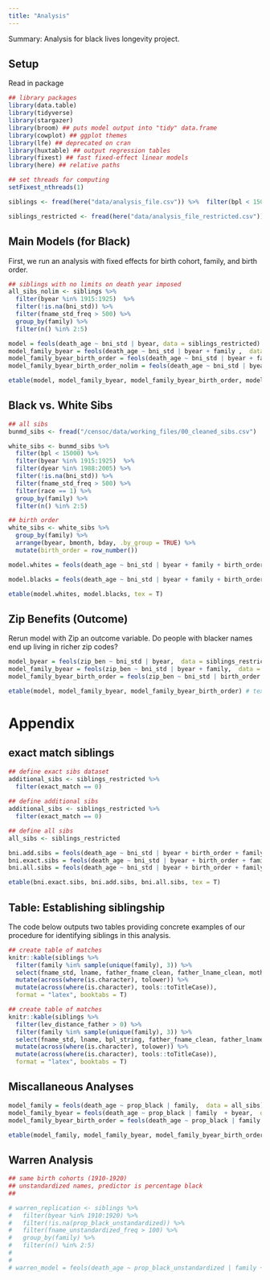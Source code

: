 ```yaml
---
title: "Analysis"
---
```


Summary: Analysis for black lives longevity project. 

## Setup 

Read in package 
```r
## library packages
library(data.table)
library(tidyverse)
library(stargazer)
library(broom) ## puts model output into "tidy" data.frame
library(cowplot) ## ggplot themes 
library(lfe) ## deprecated on cran
library(huxtable) ## output regression tables 
library(fixest) ## fast fixed-effect linear models
library(here) ## relative paths 

## set threads for computing 
setFixest_nthreads(1)

siblings <- fread(here("data/analysis_file.csv")) %>%  filter(bpl < 15000)

siblings_restricted <- fread(here("data/analysis_file_restricted.csv")) %>%  filter(bpl < 15000)
```


## Main Models (for Black)

First, we run an analysis with fixed effects for birth cohort, family, and birth order. 

```r
## siblings with no limits on death year imposed 
all_sibs_nolim <- siblings %>% 
  filter(byear %in% 1915:1925)  %>% 
  filter(!is.na(bni_std)) %>% 
  filter(fname_std_freq > 500) %>% 
  group_by(family) %>% 
  filter(n() %in% 2:5) 

model = feols(death_age ~ bni_std | byear, data = siblings_restricted) 
model_family_byear = feols(death_age ~ bni_std | byear + family ,  data = siblings_restricted)
model_family_byear_birth_order = feols(death_age ~ bni_std | byear + family + birth_order ,  data = siblings_restricted)
model_family_byear_birth_order_nolim = feols(death_age ~ bni_std | byear + family + birth_order,  data = all_sibs_nolim)

etable(model, model_family_byear, model_family_byear_birth_order, model_family_byear_birth_order_nolim, tex = T) # option to save: , file = here("tables/table1_main_models.tex")
```


## Black vs. White Sibs

```r
## all sibs 
bunmd_sibs <- fread("/censoc/data/working_files/00_cleaned_sibs.csv")

white_sibs <- bunmd_sibs %>% 
  filter(bpl < 15000) %>% 
  filter(byear %in% 1915:1925)  %>% 
  filter(dyear %in% 1988:2005) %>% 
  filter(!is.na(bni_std)) %>% 
  filter(fname_std_freq > 500) %>% 
  filter(race == 1) %>% 
  group_by(family) %>% 
  filter(n() %in% 2:5)

## birth order 
white_sibs <- white_sibs %>% 
  group_by(family) %>%
  arrange(byear, bmonth, bday, .by_group = TRUE) %>%
  mutate(birth_order = row_number())

model.whites = feols(death_age ~ bni_std | byear + family + birth_order,  data = white_sibs, nthreads = 1)

model.blacks = feols(death_age ~ bni_std | byear + family + birth_order, data = all_sibs, nthreads = 1)

etable(model.whites, model.blacks, tex = T)
```

## Zip Benefits (Outcome)

Rerun model with Zip an outcome variable. Do people with blacker names end up living in richer zip codes?

```r
model_byear = feols(zip_ben ~ bni_std | byear,  data = siblings_restricted)
model_family_byear = feols(zip_ben ~ bni_std | byear + family,  data = siblings_restricted)
model_family_byear_birth_order = feols(zip_ben ~ bni_std | birth_order + family + byear,  data = siblings_restricted)

etable(model, model_family_byear, model_family_byear_birth_order) # tex = T, file = here("tables/table3_main_models.tex")
```


# Appendix 

## exact match siblings 
```r
## define exact sibs dataset 
additional_sibs <- siblings_restricted %>% 
  filter(exact_match == 0) 
 
## define additional sibs 
additional_sibs <- siblings_restricted %>% 
  filter(exact_match == 0) 

## define all sibs 
all_sibs <- siblings_restricted

bni.add.sibs = feols(death_age ~ bni_std | byear + birth_order + family ,  data = additional_sibs)
bni.exact.sibs = feols(death_age ~ bni_std | byear + birth_order + family ,  data = exact_sibs)
bni.all.sibs = feols(death_age ~ bni_std | byear + birth_order + family ,  data = all_sibs)

etable(bni.exact.sibs, bni.add.sibs, bni.all.sibs, tex = T)
```


## Table: Establishing siblingship  

The code below outputs two tables providing concrete examples of our procedure for identifying siblings in this analysis. 

```r
## create table of matches 
knitr::kable(siblings %>% 
  filter(family %in% sample(unique(family), 3)) %>% 
  select(fname_std, lname, father_fname_clean, father_lname_clean, mother_fname_clean, mother_lname_clean, bpl_string) %>%
  mutate(across(where(is.character), tolower)) %>% 
  mutate(across(where(is.character), tools::toTitleCase)),
  format = "latex", booktabs = T)  

## create table of matches 
knitr::kable(siblings %>% 
  filter(lev_distance_father > 0) %>% 
  filter(family %in% sample(unique(family), 3)) %>% 
  select(fname_std, lname, bpl_string, father_fname_clean, father_lname_clean, mother_fname_clean, mother_lname_clean, lev_distance_father) %>% 
  mutate(across(where(is.character), tolower)) %>% 
  mutate(across(where(is.character), tools::toTitleCase)),
  format = "latex", booktabs = T)  
```

## Miscallaneous Analyses   


```r
model_family = feols(death_age ~ prop_black | family,  data = all_sibs)
model_family_byear = feols(death_age ~ prop_black | family  + byear,  data = all_sibs)
model_family_byear_birth_order = feols(death_age ~ prop_black | family + birth_order + byear,  data = all_sibs)

etable(model_family, model_family_byear, model_family_byear_birth_order, tex = T)
```


## Warren Analysis

```r
## same birth cohorts (1910-1920) 
## unstandardized names, predictor is percentage black  
## 

# warren_replication <- siblings %>% 
#   filter(byear %in% 1910:1920) %>% 
#   filter(!is.na(prop_black_unstandardized)) %>% 
#   filter(fname_unstandardized_freq > 100) %>% 
#   group_by(family) %>% 
#   filter(n() %in% 2:5) 
# 
# 
# warren_model = feols(death_age ~ prop_black_unstandardized | family + birth_order,  data = warren_replication)

```



